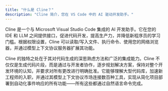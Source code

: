 ```yaml
---
title: "什么是 Cline？"
description: "Cline 简介，您在 VS Code 中的 AI 驱动开发助手。"
---
```


Cline 是一个与 Microsoft Visual Studio Code 集成的 AI 开发助手。它在您的 IDE 和 LLM 之间提供接口，促进代码开发，提高生产力，并降低新程序员的学习门槛。根据权限设置，Cline 可以读取/写入文件、执行命令、使用您的网络浏览器，并通过模型上下文协议服务器扩展其功能。

Cline 的独特之处在于其对代码生成的深思熟虑方法和广泛的集成能力。Cline 不仅仅是生成代码片段，而是通过与开发者协作，逐步规划解决方案，保持对整个开发环境的认知，并要求对所有更改进行明确批准。它能够理解大型代码库，加速新工程师的入职，并通过其模型上下文协议市场连接数百种工具，实现从简化项目部署到自动化事件响应的所有功能——所有这些都通过自然语言命令完成。
